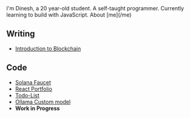 
<NameTransition />
I'm Dinesh, a 20 year-old student.  
A self-taught programmer.  
Currently learning to build with JavaScript.  
About [me](/me)


## Writing
- [Introduction to Blockchain](/n/blockchain)


## Code
- [Solana Faucet](https://github.com/DineshMN1/Solana-Faucet)
- [React Portfolio](https://github.com/DineshMN1/react-portfolio)
- [Todo-List](https://github.com/DineshMN1/react-learning)
- [Ollama Custom model](https://github.com/DineshMN1/ollama-model-create)
- **Work in Progress**